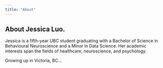 ```yaml
---
title: "About"
---
```


## About Jessica Luo.

Jessica is a fifth-year UBC student graduating with a Bachelor of Science in Behavioural Neuroscience and a Minor in Data Science.
Her academic interests span the fields of healthcare, neuroscience, and psychology.

Growing up in Victoria, BC...
